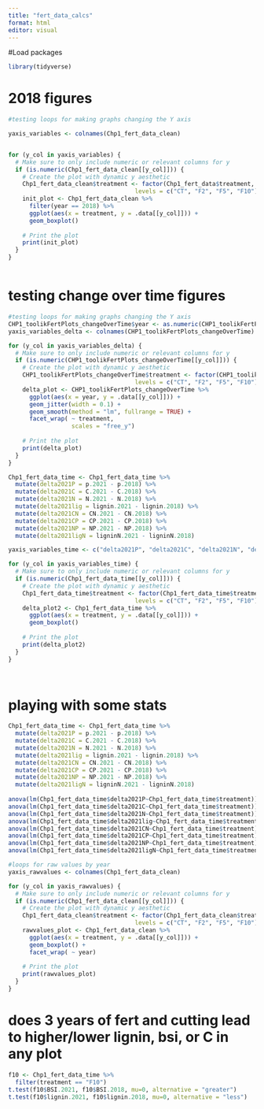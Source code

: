 ```yaml
---
title: "fert_data_calcs"
format: html
editor: visual
---
```

#Load packages

```r
library(tidyverse)
```
# 2018 figures
```r
#testing loops for making graphs changing the Y axis

yaxis_variables <- colnames(Chp1_fert_data_clean) 


for (y_col in yaxis_variables) {
  # Make sure to only include numeric or relevant columns for y
  if (is.numeric(Chp1_fert_data_clean[[y_col]])) {
    # Create the plot with dynamic y aesthetic
    Chp1_fert_data_clean$treatment <- factor(Chp1_fert_data$treatment, 
                                    levels = c("CT", "F2", "F5", "F10"))
    init_plot <- Chp1_fert_data_clean %>%
      filter(year == 2018) %>%
      ggplot(aes(x = treatment, y = .data[[y_col]])) + 
      geom_boxplot() 
    
    # Print the plot
    print(init_plot)
  }
}



```
# testing change over time figures
```r
#testing loops for making graphs changing the Y axis
CHP1_toolikFertPlots_changeOverTime$year <- as.numeric(CHP1_toolikFertPlots_changeOverTime$year)
yaxis_variables_delta <- colnames(CHP1_toolikFertPlots_changeOverTime) 

for (y_col in yaxis_variables_delta) {
  # Make sure to only include numeric or relevant columns for y
  if (is.numeric(CHP1_toolikFertPlots_changeOverTime[[y_col]])) {
    # Create the plot with dynamic y aesthetic
    CHP1_toolikFertPlots_changeOverTime$treatment <- factor(CHP1_toolikFertPlots_changeOverTime$treatment, 
                                    levels = c("CT", "F2", "F5", "F10"))
    delta_plot <- CHP1_toolikFertPlots_changeOverTime %>%
      ggplot(aes(x = year, y = .data[[y_col]])) + 
      geom_jitter(width = 0.1) +
      geom_smooth(method = "lm", fullrange = TRUE) +
      facet_wrap( ~ treatment,
                  scales = "free_y")
    
    # Print the plot
    print(delta_plot)
  }
}

Chp1_fert_data_time <- Chp1_fert_data_time %>% 
  mutate(delta2021P = p.2021 - p.2018) %>%
  mutate(delta2021C = C.2021 - C.2018) %>%
  mutate(delta2021N = N.2021 - N.2018) %>%
  mutate(delta2021lig = lignin.2021 - lignin.2018) %>%
  mutate(delta2021CN = CN.2021 - CN.2018) %>%
  mutate(delta2021CP = CP.2021 - CP.2018) %>%
  mutate(delta2021NP = NP.2021 - NP.2018) %>%
  mutate(delta2021ligN = ligninN.2021 - ligninN.2018)

yaxis_variables_time <- c("delta2021P", "delta2021C", "delta2021N", "delta2021lig", "delta2021CN", "delta2021CP", "delta2021NP", "delta2021ligN", "delta2021BSI")

for (y_col in yaxis_variables_time) {
  # Make sure to only include numeric or relevant columns for y
  if (is.numeric(Chp1_fert_data_time[[y_col]])) {
    # Create the plot with dynamic y aesthetic
    Chp1_fert_data_time$treatment <- factor(Chp1_fert_data_time$treatment, 
                                    levels = c("CT", "F2", "F5", "F10"))
    delta_plot2 <- Chp1_fert_data_time %>%
      ggplot(aes(x = treatment, y = .data[[y_col]])) +
      geom_boxplot()
    
    # Print the plot
    print(delta_plot2)
  }
}

  
```
# playing with some stats
```r
Chp1_fert_data_time <- Chp1_fert_data_time %>% 
  mutate(delta2021P = p.2021 - p.2018) %>%
  mutate(delta2021C = C.2021 - C.2018) %>%
  mutate(delta2021N = N.2021 - N.2018) %>%
  mutate(delta2021lig = lignin.2021 - lignin.2018) %>%
  mutate(delta2021CN = CN.2021 - CN.2018) %>%
  mutate(delta2021CP = CP.2021 - CP.2018) %>%
  mutate(delta2021NP = NP.2021 - NP.2018) %>%
  mutate(delta2021ligN = ligninN.2021 - ligninN.2018)
  
anova(lm(Chp1_fert_data_time$delta2021P~Chp1_fert_data_time$treatment))
anova(lm(Chp1_fert_data_time$delta2021C~Chp1_fert_data_time$treatment))
anova(lm(Chp1_fert_data_time$delta2021N~Chp1_fert_data_time$treatment))
anova(lm(Chp1_fert_data_time$delta2021lig~Chp1_fert_data_time$treatment))
anova(lm(Chp1_fert_data_time$delta2021CN~Chp1_fert_data_time$treatment))
anova(lm(Chp1_fert_data_time$delta2021CP~Chp1_fert_data_time$treatment))
anova(lm(Chp1_fert_data_time$delta2021NP~Chp1_fert_data_time$treatment))
anova(lm(Chp1_fert_data_time$delta2021ligN~Chp1_fert_data_time$treatment))
```

```r
#loops for raw values by year 
yaxis_rawvalues <- colnames(Chp1_fert_data_clean) 

for (y_col in yaxis_rawvalues) {
  # Make sure to only include numeric or relevant columns for y
  if (is.numeric(Chp1_fert_data_clean[[y_col]])) {
    # Create the plot with dynamic y aesthetic
    Chp1_fert_data_clean$treatment <- factor(Chp1_fert_data_clean$treatment, 
                                    levels = c("CT", "F2", "F5", "F10"))
    rawvalues_plot <- Chp1_fert_data_clean %>%
      ggplot(aes(x = treatment, y = .data[[y_col]])) +
      geom_boxplot() +
      facet_wrap( ~ year)
    
    # Print the plot
    print(rawvalues_plot)
  }
}
```

# does 3 years of fert and cutting lead to higher/lower lignin, bsi, or C in any plot
```r
f10 <- Chp1_fert_data_time %>%
  filter(treatment == "F10")
t.test(f10$BSI.2021, f10$BSI.2018, mu=0, alternative = "greater")
t.test(f10$lignin.2021, f10$lignin.2018, mu=0, alternative = "less")
  
```

